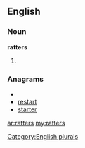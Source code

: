 ==English==

===Noun===
'''ratters'''

# {{plural of|[[ratter]]}}

===Anagrams===
* {{alphagram|aerrstt}}
* [[restart#English|restart]]
* [[starter#English|starter]]

[[Category:English plurals]]

[[ar:ratters]]
[[my:ratters]]
